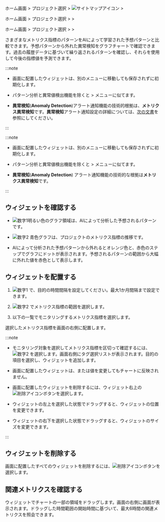 <InDoc product="java,php,python,nodejs,dotnet,golang">

ホーム画面 &gt; プロジェクト選択 &gt; ![サイトマップアイコン](/img/ic-sitemap.svg) <Cmdname sid="sitemap" className="uitext" /> &gt; <Cmdname sid="tag_count_anomaly_detection" className="uitext" />

</InDoc>

<InDoc product="postgresql,mysql,oracle,mssql,mssql-v1,tibero,cubrid,altibase,redis,mongodb,server,kubernetes">

ホーム画面 &gt; プロジェクト選択 &gt; <Cmdname sid="analysis" className="uitext" /> &gt; <Cmdname sid="tag_count_anomaly_detection" className="uitext" />

</InDoc>

<InDoc product='amazon-cloudwatch,amazon-ecs,azure,ncloud'>

ホーム画面 &gt; プロジェクト選択 &gt; <Cmdname sid="metrics" className="uitext" /> &gt; <Cmdname sid="tag_count_anomaly_detection" className="uitext" />

</InDoc>

さまざまなメトリクス指標のパターンをAIによって学習された予想パターンと比較できます。予想パターンから外れた異常検知をグラフチャートで確認できます。過去の履歴データに基づいて繰り返されるパターンを確認し、それらを使用して今後の指標値を予測できます。

<Xclude product='amazon-cloudwatch,amazon-ecs,azure,oracle-cloud,ncloud'>

:::note

- 画面に配置したウィジェットは、別のメニューに移動しても保存されずに初期化します。

- パターン分析と異常値検出機能を除くと<Cmdname sid="analysis" className="uitext" /> &gt; <Cmdname sid="tag_count_chart" className="uitext" />メニューに似てます。

- **異常検知**(**Anomaly Detection**)アラート通知機能の技術的根拠は、**メトリクス異常検知**です。**異常検知**アラート通知設定の詳細については、[次の文書](set-event-detect-anomal)を参照にしてください。

:::

</Xclude>

<InDoc product='amazon-cloudwatch,amazon-ecs,azure,oracle-cloud,ncloud'>

:::note

- 画面に配置したウィジェットは、別のメニューに移動しても保存されずに初期化します。

- パターン分析と異常値検出機能を除くと<Cmdname sid="analysis" className="uitext" /> &gt; <Cmdname sid="tag_count_chart" className="uitext" />メニューに似てます。

- **異常検知**(**Anomaly Detection**) アラート通知機能の技術的な根拠は**メトリクス異常検知**です。 

:::

</InDoc>

## ウィジェットを確認する

<ImgLang img='metrics-detect-abnormal.png' desc='メトリクス異常検知' />

- ![数字1](/img/number-01.png)明るい色のグラフ領域は、AIによって分析した予想されるパターンです。 

- ![数字2](/img/number-02.png) <span class='normal'>青色</span>グラフは、プロジェクトのメトリクス指標の推移です。

- AIによって分析された予想パターンから外れると<span class='slow'>オレンジ色と</span>、<span class='vslow'>赤色</span>のステップでグラフにドットが表示されます。予想されるパターンの範囲から大幅に外れた値を<span class='vslow'>赤色</span>として表示します。

## ウィジェットを配置する

<ImgLang img='metrics-detect-abnormal-set-widget.png' desc='メトリクス異常検知' />

1. ![数字1](/img/number-01.png) <Cmdname sid="time" className="uitext" />で、目的の時間間隔を設定してください。最大1か月間隔まで設定できます。

2. ![数字2](/img/number-02.png) <Cmdname sid="filter" className="uitext" />でメトリクス指標の範囲を選択します。

3. 以下の一覧でモニタリングするメトリクス指標を選択します。

選択したメトリクス指標を画面の右側に配置します。

:::note

- モニタリング対象を選択してメトリクス指標を区切って確認するには、![数字2](/img/number-02.png) <Cmdname sid="tag" className="uitext" />を選択します。画面右側にタグ選択リストが表示されます。目的の項目を選択し、ウィジェットを追加します。

- 画面に配置したウィジェットは、<Cmdname sid="time" className="uitext" />または<Cmdname sid="tag" className="uitext" />値を変更してもチャートに反映されません。

- 画面に配置したウィジェットを削除するには、ウィジェット右上の![削除アイコン](/img/ico-remove.svg)ボタンを選択します。

- ウィジェットの左上を選択した状態でドラッグすると、ウィジェットの位置を変更できます。

- ウィジェットの右下を選択した状態でドラッグすると、ウィジェットのサイズを変更できます。

:::

## ウィジェットを削除する

画面に配置したすべてのウィジェットを削除するには、![削除アイコン](/img/ico-trash.svg)<Cmdname sid="BTN06884" className="uitext" />ボタンを選択します。

## 関連メトリクスを確認する

<ImgLang img='metrics-detect-anormal-details.png' desc='メトリクス異常検知' />

ウィジェットでチャートの一部の領域をドラッグします。画面の右側に<Cmdname sid="TTL08102" className="uitext" />画面が表示されます。ドラッグした時間範囲の開始時間に基づいて、最大6時間の関連メトリクスを照会できます。
